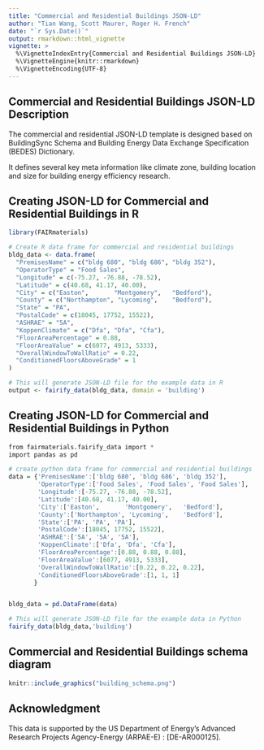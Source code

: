 ```yaml
---
title: "Commercial and Residential Buildings JSON-LD"
author: "Tian Wang, Scott Maurer, Roger H. French"
date: "`r Sys.Date()`"
output: rmarkdown::html_vignette
vignette: >
  %\VignetteIndexEntry{Commercial and Residential Buildings JSON-LD}
  %\VignetteEngine{knitr::rmarkdown}
  %\VignetteEncoding{UTF-8}
---
```


## Commercial and Residential Buildings JSON-LD Description

The commercial and residential JSON-LD template is designed based on BuildingSync Schema and Building Energy Data Exchange Specification (BEDES) Dictionary.

It defines several key meta information like climate zone, building location and size for building energy efficiency research.


## Creating JSON-LD for Commercial and Residential Buildings in R

```r
library(FAIRmaterials)

# Create R data frame for commercial and residential buildings
bldg_data <- data.frame(
  "PremisesName" = c("bldg 680", "bldg 686", "bldg 352"),
  "OperatorType" = "Food Sales",
  "Longitude" = c(-75.27, -76.88, -78.52),
  "Latitude" = c(40.68, 41.17, 40.00),
  "City" = c("Easton",       "Montgomery",   "Bedford"),
  "County" = c("Northampton", "Lycoming",    "Bedford"),
  "State" = "PA",
  "PostalCode" = c(18045, 17752, 15522),
  "ASHRAE" = "5A",
  "KoppenClimate" = c("Dfa", "Dfa", "Cfa"),
  "FloorAreaPercentage" = 0.88,
  "FloorAreaValue" = c(6077, 4913, 5333),
  "OverallWindowToWallRatio" = 0.22,
  "ConditionedFloorsAboveGrade" = 1
)

# This will generate JSON-LD file for the example data in R
output <- fairify_data(bldg_data, domain = 'building')
```

## Creating JSON-LD for Commercial and Residential Buildings in Python

```r
from fairmaterials.fairify_data import *
import pandas as pd

# create python data frame for commercial and residential buildings
data = {'PremisesName':['bldg 680', 'bldg 686', 'bldg 352'],
        'OperatorType':['Food Sales', 'Food Sales', 'Food Sales'],
        'Longitude':[-75.27, -76.88, -78.52],
        'Latitude':[40.68, 41.17, 40.00],
        'City':['Easton',       'Montgomery',   'Bedford'],
        'County':['Northampton', 'Lycoming',    'Bedford'],
        'State':['PA', 'PA', 'PA'],
        'PostalCode':[18045, 17752, 15522],
        'ASHRAE':['5A', '5A', '5A'],
        'KoppenClimate':['Dfa', 'Dfa', 'Cfa'],
        'FloorAreaPercentage':[0.88, 0.88, 0.88],
        'FloorAreaValue':[6077, 4913, 5333],
        'OverallWindowToWallRatio':[0.22, 0.22, 0.22],
        'ConditionedFloorsAboveGrade':[1, 1, 1]
       }


bldg_data = pd.DataFrame(data)

# This will generate JSON-LD file for the example data in Python
fairify_data(bldg_data,'building')

```

## Commercial and Residential Buildings schema diagram

```r
knitr::include_graphics("building_schema.png")
```

## Acknowledgment

This data is supported by the US Department of Energy’s Advanced Research Projects Agency-Energy (ARPAE-E) : [DE-AR000125].
